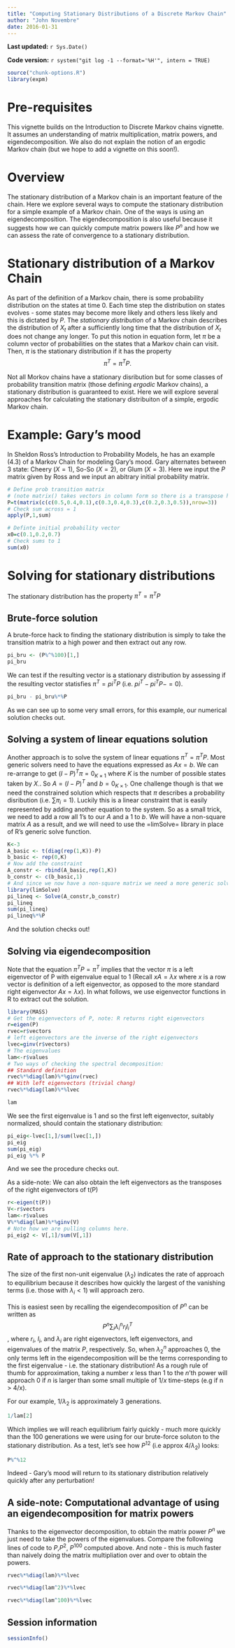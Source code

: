 ```yaml
---
title: "Computing Stationary Distributions of a Discrete Markov Chain"
author: "John Novembre"
date: 2016-01-31
---
```


**Last updated:** `r Sys.Date()`

**Code version:** `r system("git log -1 --format='%H'", intern = TRUE)`

```r
source("chunk-options.R")
library(expm)
```

# Pre-requisites

This vignette builds on the Introduction to Discrete Markov chains vignette.  It assumes an understanding of matrix multiplication, matrix powers, and eigendecomposition.  We also do not explain the notion of an ergodic Markov chain (but we hope to add a vignette on this soon!). 

# Overview

The stationary distribution of a Markov chain is an important feature of the chain.  Here we explore several ways to compute the stationary distribution for a simple example of a Markov chain.  One of the ways is using an eigendecomposition.  The eigendecomposition is also useful because it suggests how we can quickly compute matrix powers like $P^n$ and how we can assess the rate of convergence to a stationary distribution.

# Stationary distribution of a Markov Chain

As part of the definition of a Markov chain, there is some probability distribution on the states at time $0$.  Each time step the distribution on states evolves - some states may become more likely and others less likely and this is dictated by $P$.  The *stationary distribution* of a Markov chain describes the distribution of $X_t$ after a sufficiently long time that the distribution of $X_t$ does not change any longer.  To put this notion in equation form, let $\pi$ be a column vector of probabilities on the states that a Markov chain can visit.  Then, $\pi$ is the stationary distribution if it has the property $$\pi^T= \pi^T P.$$  

Not all Morkov chains have a stationary disribution but for some classes of probability transition matrix (those defining *ergodic* Markov chains), a stationary distribution is guaranteed to exist.  Here we will explore several approaches for calculating the stationary distribuiton of a simple, ergodic Markov chain. 

# Example: Gary's mood

In Sheldon Ross's Introduction to Probability Models, he has an example (4.3) of a Markov Chain for modeling Gary's mood.  Gary alternates between 3 state: Cheery ($X=1$), So-So ($X=2$), or Glum ($X=3$).  Here we input the $P$ matrix given by Ross and we input an abitrary initial probability matrix. 

```r
# Define prob transition matrix 
# (note matrix() takes vectors in column form so there is a transpose here to switch col's to row's)
P=t(matrix(c(c(0.5,0.4,0.1),c(0.3,0.4,0.3),c(0.2,0.3,0.5)),nrow=3))
# Check sum across = 1
apply(P,1,sum)  

# Definte initial probability vector
x0=c(0.1,0.2,0.7)
# Check sums to 1
sum(x0)
```


# Solving for stationary distributions 
The stationary distribution has the property $\pi^T= \pi^T P$

## Brute-force solution

A brute-force hack to finding the stationary distribution is simply to take the transition matrix to a high power and then extract out any row. 

```r
pi_bru <- (P%^%100)[1,]
pi_bru
```

We can test if the resulting vector is a stationary distribution by assessing if the resulting vector statisfies $\pi^{T}=pi^{T}P$ (i.e. $pi^{T}-pi^{T}P -  = 0$).
```r
pi_bru - pi_bru%*%P
```
As we can see up to some very small errors, for this example, our numerical solution checks out.

## Solving a system of linear equations solution
Another approach is to solve the system of linear equations $\pi^{T}=\pi^{T}P$.  Most generic solvers need to have the equations expressed as $Ax=b$.  We can re-arrange to get $(I-P)^T \pi =0_{K\times 1}$ where $K$ is the number of possible states taken by $X_{\cdot}$.  So $A=(I-P)^T$ and $b=0_{K\times 1}$.  One challenge though is that we need the constrained solution which respects that $\pi$ describes a probability disribution (i.e. $\sum \pi_i = 1$).  Luckily this is a linear constraint that is easily represented by adding another equation to the system.  So as a small trick, we need to add a row all 1's to our $A$ and a 1 to $b$.  We will have a non-square matrix $A$ as a result, and we will need to use the =limSolve= library in place of R's generic solve function.

```R
K<-3
A_basic <- t(diag(rep(1,K))-P)
b_basic <- rep(0,K)
# Now add the constraint 
A_constr <- rbind(A_basic,rep(1,K))
b_constr <- c(b_basic,1)
# And since we now have a non-square matrix we need a more generic solver library
library(limSolve)
pi_lineq <- Solve(A_constr,b_constr)
pi_lineq
sum(pi_lineq)
pi_lineq%*%P
```
And the solution checks out!

## Solving via eigendecomposition

Note that the equation $\pi^T P=\pi^T$ implies that the vector $\pi$ is a left eigenvector of P with eigenvalue equal to 1 (Recall $xA=\lambda x$ where $x$ is a row vector is definition of a left eigenvector, as opposed to the more standard right eigenvector $Ax=\lambda x$). In what follows, we use eigenvector functions in R to extract out the solution. 

```r
library(MASS)
# Get the eigenvectors of P, note: R returns right eigenvectors
r=eigen(P)
rvec=r$vectors
# left eigenvectors are the inverse of the right eigenvectors
lvec=ginv(r$vectors)
# The eigenvalues
lam<-r$values
# Two ways of checking the spectral decomposition:
## Standard definition
rvec%*%diag(lam)%*%ginv(rvec)
## With left eigenvectors (trivial chang)
rvec%*%diag(lam)%*%lvec

lam 
```
We see the first eigenvalue is $1$ and so the first left eigenvector, suitably normalized, should contain the stationary distribution:
```r
pi_eig<-lvec[1,]/sum(lvec[1,])
pi_eig
sum(pi_eig)
pi_eig %*% P
```
And we see the procedure checks out.  

As a side-note: We can also obtain the left eigenvectors as the transposes of the right eigenvectors of t(P) 
```r
r<-eigen(t(P))
V<-r$vectors
lam<-r$values
V%*%diag(lam)%*%ginv(V)
# Note how we are pulling columns here. 
pi_eig2 <- V[,1]/sum(V[,1])
```

## Rate of approach to the stationary distribution

The size of the first non-unit eigenvalue ($\lambda_2$) indicates the rate of approach to equilibrium because it describes how quickly the largest of the vanishing terms (i.e. those with $\lambda_i<1$) will approach zero.  

This is easiest seen by recalling the eigendecomposition of $P^n$ can be written as $$P^n\sum_i  \lambda_i^n r_i l_i^T$$, where $r_i$, $l_i$, and $\lambda_i$ are right eigenvectors, left eigenvectors, and eigenvalues of the matrix $P$, respectively.  So, when $\lambda_2^n$ approaches 0, the only terms left in the eigendecomposition will be the terms corresponding to the first eigenvalue - i.e. the stationary distribution!  As a rough rule of thumb for approximation, taking a number $x$ less than 1 to the $n$'th power will approach 0 if $n$ is larger than some small multiple of $1/x$ time-steps (e.g if n > 4/x). 


For our example, $1/\lambda_2$ is approximately 3 generations.
```r
1/lam[2]
```
Which implies we will reach equilibrium fairly quickly - much more quickly than the 100 generations we were using for our brute-force soluton to the stationary distribution. As a test, let's see how $P^12$ (i.e approx $4/\lambda_2$) looks: 
```r
P%^%12
```
Indeed - Gary's mood will return to its stationary distribution relatively quickly after any perturbation! 

## A side-note: Computational advantage of using an eigendecomposition for matrix powers

Thanks to the eigenvector decomposition, to obtain the matrix power $P^n$ we just need to take the powers of the eigenvalues.  Compare the following lines of code to $P$,$P^2$, $P^100$ computed above.  And note - this is much faster than naively doing the matrix multipliation over and over to obtain the powers.
```r
rvec%*%diag(lam)%*%lvec

rvec%*%diag(lam^2)%*%lvec

rvec%*%diag(lam^100)%*%lvec

```


## Session information

```r
sessionInfo()
```
